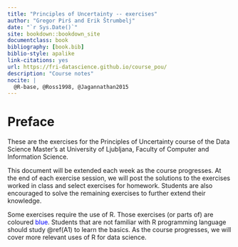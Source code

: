 ```yaml
--- 
title: "Principles of Uncertainty -- exercises"
author: "Gregor Pirš and Erik Štrumbelj"
date: "`r Sys.Date()`"
site: bookdown::bookdown_site
documentclass: book
bibliography: [book.bib]
biblio-style: apalike
link-citations: yes
url: https://fri-datascience.github.io/course_pou/
description: "Course notes"
nocite: | 
  @R-base, @Ross1998, @Jagannathan2015
---
```




# Preface {-}

These are the exercises for the Principles of Uncertainty course of the Data Science Master's at University of Ljubljana, Faculty of Computer and Information Science.

This document will be extended each week as the course progresses. At the end of each exercise session, we will post the solutions to the exercises worked in class and select exercises for homework. Students are also encouraged to solve the remaining exercises to further extend their knowledge.

Some exercises require the use of R. Those exercises (or parts of) are coloured <span style="color:blue">blue</span>. Students that are not familiar with R programming language should study \@ref(A1) to learn the basics. As the course progresses, we will cover more relevant uses of R for data science.
